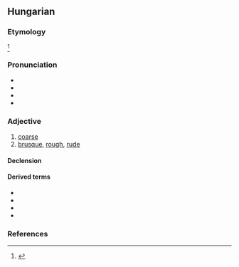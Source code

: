 ==Hungarian==

===Etymology===
{{unknown|hu|title=Of unknown origin.}}<ref>{{R:Zaicz 2006}}</ref>

===Pronunciation===
* {{hu-IPA}}
* {{audio|hu|Hu-durva.ogg|Audio}}
* {{hyphenation|hu|dur|va}}
* {{rhymes|hu|vɒ}}

===Adjective===
{{hu-adj|comp=durvább}}

# [[coarse]] {{gloss|of inferior quality}}
# [[brusque]], [[rough]], [[rude]]

====Declension====
{{hu-infl-nom|durvá|o}}

====Derived terms====
* {{l|hu|durván}}
* {{l|hu|durváskodik}}
* {{l|hu|durvít}}
* {{l|hu|durvul}}

===References===
<references/>
